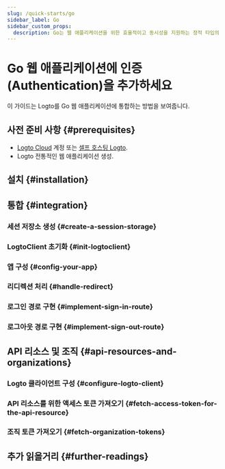 ```yaml
---
slug: /quick-starts/go
sidebar_label: Go
sidebar_custom_props:
  description: Go는 웹 애플리케이션을 위한 효율적이고 동시성을 지원하는 정적 타입의 프로그래밍 언어입니다.
---
```




# Go 웹 애플리케이션에 인증 (Authentication)을 추가하세요

이 가이드는 Logto를 Go 웹 애플리케이션에 통합하는 방법을 보여줍니다.

<GoGuideTip />

## 사전 준비 사항 \{#prerequisites}

- [Logto Cloud](https://cloud.logto.io) 계정 또는 [셀프 호스팅 Logto](/introduction/set-up-logto-oss).
- Logto 전통적인 웹 애플리케이션 생성.

## 설치 \{#installation}

<Installation />

## 통합 \{#integration}

### 세션 저장소 생성 \{#create-a-session-storage}

<CreateSessionStorage />

### LogtoClient 초기화 \{#init-logtoclient}

<InitLogtoClient />

### 앱 구성 \{#config-your-app}

<SignInFlowSummary />

<AssumingUrl />

<WebConfigureRedirectUris />

### 리디렉션 처리 \{#handle-redirect}

<ImplementCallbackRoute />

### 로그인 경로 구현 \{#implement-sign-in-route}

<ImplementSignInRoute />

### 로그아웃 경로 구현 \{#implement-sign-out-route}

<ImplementSignOutRoute />

<Checkpoint />

<GetUserInformation />

## API 리소스 및 조직 \{#api-resources-and-organizations}

<ApiResourcesDescription />

### Logto 클라이언트 구성 \{#configure-logto-client}

<ConfigApiResources />

### API 리소스를 위한 액세스 토큰 가져오기 \{#fetch-access-token-for-the-api-resource}

<FetchAccessTokenForApiResources />

### 조직 토큰 가져오기 \{#fetch-organization-tokens}

<FetchOrganizationTokenForUser />

## 추가 읽을거리 \{#further-readings}

<FurtherReadings />
